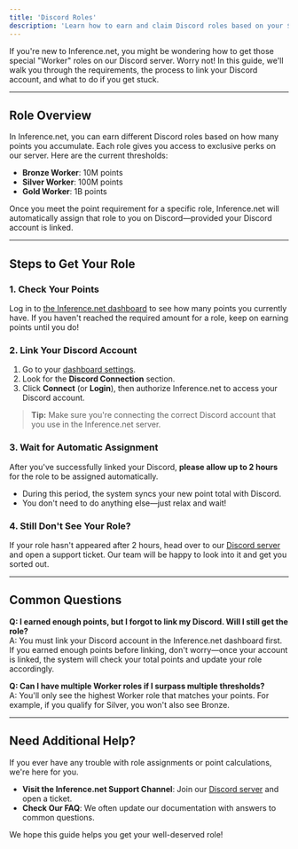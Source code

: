 ```yaml
---
title: 'Discord Roles'
description: 'Learn how to earn and claim Discord roles based on your $INT points'
---
```


If you're new to Inference.net, you might be wondering how to get those special "Worker" roles on our Discord server. Worry not! In this guide, we'll walk you through the requirements, the process to link your Discord account, and what to do if you get stuck.

---

## Role Overview

In Inference.net, you can earn different Discord roles based on how many points you accumulate. Each role gives you access to exclusive perks on our server. Here are the current thresholds:

- **Bronze Worker**: 10M points  
- **Silver Worker**: 100M points  
- **Gold Worker**: 1B points  

Once you meet the point requirement for a specific role, Inference.net will automatically assign that role to you on Discord—provided your Discord account is linked.

---

## Steps to Get Your Role

### 1. Check Your Points
Log in to [the Inference.net dashboard](https://devnet.inference.net/dashboard) to see how many points you currently have. If you haven't reached the required amount for a role, keep on earning points until you do!

### 2. Link Your Discord Account
1. Go to your [dashboard settings](https://devnet.inference.net/dashboard/settings).  
2. Look for the **Discord Connection** section.  
3. Click **Connect** (or **Login**), then authorize Inference.net to access your Discord account.  

> **Tip:** Make sure you're connecting the correct Discord account that you use in the Inference.net server.

### 3. Wait for Automatic Assignment
After you've successfully linked your Discord, **please allow up to 2 hours** for the role to be assigned automatically.  
- During this period, the system syncs your new point total with Discord.  
- You don't need to do anything else—just relax and wait!

### 4. Still Don't See Your Role?
If your role hasn't appeared after 2 hours, head over to our [Discord server](https://discord.gg/kuzco) and open a support ticket. Our team will be happy to look into it and get you sorted out.

---

## Common Questions

**Q: I earned enough points, but I forgot to link my Discord. Will I still get the role?**  
A: You must link your Discord account in the Inference.net dashboard first. If you earned enough points before linking, don't worry—once your account is linked, the system will check your total points and update your role accordingly.

**Q: Can I have multiple Worker roles if I surpass multiple thresholds?**  
A: You'll only see the highest Worker role that matches your points. For example, if you qualify for Silver, you won't also see Bronze.

---

## Need Additional Help?

If you ever have any trouble with role assignments or point calculations, we're here for you.  
- **Visit the Inference.net Support Channel**: Join our [Discord server](https://discord.gg/kuzco) and open a ticket.  
- **Check Our FAQ**: We often update our documentation with answers to common questions.

We hope this guide helps you get your well-deserved role!

